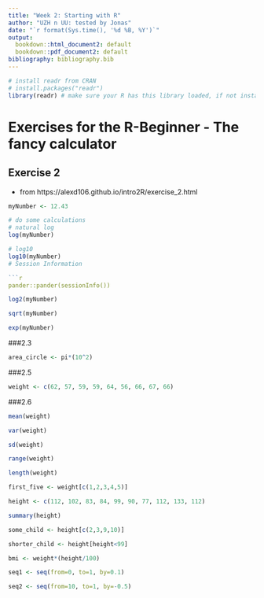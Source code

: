 ```yaml
---
title: "Week 2: Starting with R"
author: "UZH n UU: tested by Jonas"
date: "`r format(Sys.time(), '%d %B, %Y')`"
output:
  bookdown::html_document2: default
  bookdown::pdf_document2: default
bibliography: bibliography.bib
---
```


```r
# install readr from CRAN
# install.packages("readr")
library(readr) # make sure your R has this library loaded, if not install it (see line above)
```

# Exercises for the R-Beginner - The fancy calculator

## Exercise 2
* from https://alexd106.github.io/intro2R/exercise_2.html
```r
myNumber <- 12.43

# do some calculations
# natural log
log(myNumber)
```

```r
# log10
log10(myNumber)
# Session Information

```r
pander::pander(sessionInfo())
```

```r
log2(myNumber)
```

```r
sqrt(myNumber)
```

```r
exp(myNumber)
```
###2.3
```r
area_circle <- pi*(10^2)
```
###2.5
```r
weight <- c(62, 57, 59, 59, 64, 56, 66, 67, 66)
```
###2.6
```r
mean(weight)
```

```r
var(weight)
```

```r
sd(weight)
```

```r
range(weight)
```

```r
length(weight)
```

```r
first_five <- weight[c(1,2,3,4,5)]
```

```r
height <- c(112, 102, 83, 84, 99, 90, 77, 112, 133, 112)
```

```r
summary(height)
```

```r
some_child <- height[c(2,3,9,10)]
```

```r
shorter_child <- height[height<99]
```

```r
bmi <- weight*(height/100)
```

```r
seq1 <- seq(from=0, to=1, by=0.1)
```

```r
seq2 <- seq(from=10, to=1, by=-0.5)
```



